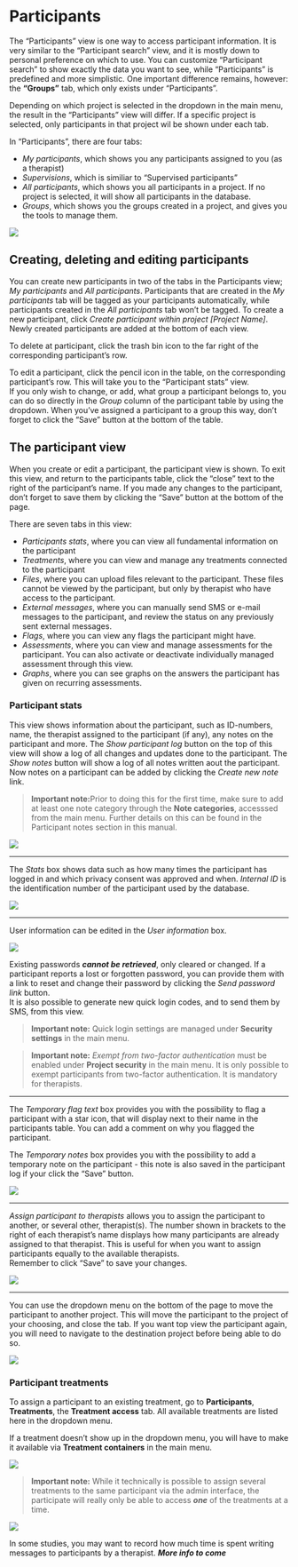 # Participants

The "Participants" view is one way to access participant information. It is very similar to the "Participant search" view, and it is mostly down to personal preference on which to use. You can customize "Participant search" to show exactly the data you want to see, while "Participants" is predefined and more simplistic. One important difference remains, however: the **"Groups"** tab, which only exists under "Participants".

Depending on which project is selected in the dropdown in the main menu, the result in the "Participants" view will differ. If a specific project is selected, only participants in that project wil be shown under each tab.

In "Participants", there are four tabs: 

- *My participants*, which shows you any participants assigned to you (as a therapist)
- *Supervisions*, which is similiar to "Supervised participants"
- *All participants*, which shows you all participants in a project. If no project is selected, it will show all participants in the database.
- *Groups*, which shows you the groups created in a project, and gives you the tools to manage them.

![](images/new-images/participantsTabs.png)

## Creating, deleting and editing participants
You can create new participants in two of the tabs in the Participants view; *My participants* and *All participants*. Participants that are created in the *My participants* tab will be tagged as your participants automatically, while participants created in the *All participants* tab won't be tagged.
To create a new participant, click *Create participant within project [Project Name]*. Newly created participants are added at the bottom of each view.

To delete at participant, click the trash bin icon to the far right of the corresponding participant's row.

To edit a participant, click the pencil icon in the table, on the corresponding participant's row. This will take you to the "Participant stats" view.<br>
If you only wish to change, or add, what group a participant belongs to, you can do so directly in the *Group* column of the participant table by using the dropdown. When you've assigned a participant to a group this way, don't forget to click the "Save" button at the bottom of the table.

## The participant view
When you create or edit a participant, the participant view is shown. To exit this view, and return to the participants table, click the "close" text to the right of the participant's name. If you made any changes to the participant, don't forget to save them by clicking the "Save" button at the bottom of the page.

There are seven tabs in this view:

- *Participants stats*, where you can view all fundamental information on the participant
- *Treatments*, where you can view and manage any treatments connected to the participant
- *Files*, where you can upload files relevant to the participant. These files cannot be viewed by the participant, but only by therapist who have access to the participant.
- *External messages*, where you can manually send SMS or e-mail messages to the participant, and review the status on any previously sent external messages.
- *Flags*, where you can view any flags the participant might have.
- *Assessments*, where you can view and manage assessments for the participant. You can also activate or deactivate individually managed assessment through this view.
- *Graphs*, where you can see graphs on the answers the participant has given on recurring assessments.

### Participant stats
This view shows information about the participant, such as ID-numbers, name, the therapist assigned to the participant (if any), any notes on the participant and more.<vbr>
The *Show participant log* button on the top of this view will show a log of all changes and updates done to the participant. The *Show notes* button will show a log of all notes written aout the participant.<br>
Now notes on a participant can be added by clicking the *Create new note* link. 

>**Important note:**Prior to doing this for the first time, make sure to add at least one note category through the **Note categories**, accesssed from the main menu. Further details on this can be found in the Participant notes section in this manual.

![](images/new-images/participantStatsLogNotes.png)

<hr>
The *Stats* box shows data such as how many times the participant has logged in and which privacy consent was approved and when. *Internal ID* is the identification number of the participant used by the database.

![](images/new-images/participantsStatsSmall.png)

<hr>
User information can be edited in the *User information* box.

![](images/new-images/participantInfo.png)

Existing passwords *__cannot be retrieved__*, only cleared or changed. If a participant reports a lost or forgotten password, you can provide them with a link to reset and change their password by clicking the *Send password link* button.<br>
It is also possible to generate new quick login codes, and to send them by SMS, from this view.

>**Important note:** Quick login settings are managed under **Security settings** in the main menu.

>**Important note:** *Exempt from two-factor authentication* must be enabled under **Project security** in the main menu. It is only possible to exempt participants from two-factor authentication. It is mandatory for therapists.

<hr>
The *Temporary flag text* box provides you with the possibility to flag a participant with a star icon, that will display next to their name in the participants table. You can add a comment on why you flagged the participant.

The *Temporary notes* box provides you with the possibility to add a temporary note on the participant - this note is also saved in the participant log if your click the "Save" button.

![](images/new-images/participantTempFlagNote.png)

<hr>
*Assign participant to therapists* allows you to assign the participant to another, or several other, therapist(s). The number shown in brackets to the right of each therapist's name displays how many participants are already assigned to that therapist. This is useful for when you want to assign participants equally to the available therapists.<br>
Remember to click "Save" to save your changes.

![](images/new-images/participantTherapists.png)

<hr>
You can use the dropdown menu on the bottom of the page to move the participant to another project. This will move the participant to the project of your choosing, and close the tab. If you want top view the participant again, you will need to navigate to the destination project before being able to do so.

![](images/new-images/participantMoveProject.png)

### Participant treatments
To assign a participant to an existing treatment, go to **Participants**, **Treatments**, the **Treatment access** tab. All available treatments are listed here in the dropdown menu.

If a treatment doesn't show up in the dropdown menu, you will have to make it available via **Treatment containers** in the main menu.

![](images/new-images/participantTreatConnect.png)

>**Important note:** While it technically is possible to assign several treatments to the same participant via the admin interface, the participate will really only be able to access *__one__* of the treatments at a time.

![](images/new-images/participantTreatAccess.png)

In some studies, you may want to record how much time is spent writing messages to participants by a therapist. *__More info to come__*